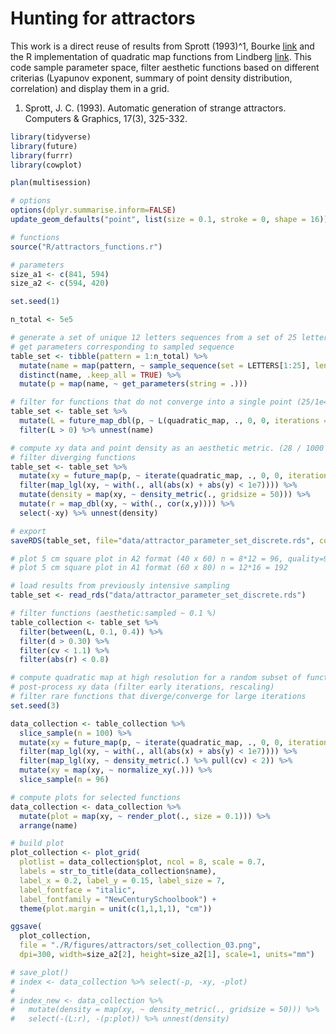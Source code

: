 # Hunting for attractors

This work is a direct reuse of results from Sprott (1993)^1, Bourke [link](http://paulbourke.net/fractals/sprott/) and the R implementation of quadratic map functions from Lindberg [link](https://blog.k2h.se/post/hunting-for-attractors/).
This code sample parameter space, filter aesthetic functions based on different criterias (Lyapunov exponent, summary of point density distribution, correlation) and display them in a grid.

1. Sprott, J. C. (1993). Automatic generation of strange attractors. Computers & Graphics, 17(3), 325-332.

```r
library(tidyverse)
library(future)
library(furrr)
library(cowplot)

plan(multisession)

# options
options(dplyr.summarise.inform=FALSE)
update_geom_defaults("point", list(size = 0.1, stroke = 0, shape = 16))

# functions
source("R/attractors_functions.r")

# parameters
size_a1 <- c(841, 594)
size_a2 <- c(594, 420)

```


```r

set.seed(1)

n_total <- 5e5

# generate a set of unique 12 letters sequences from a set of 25 letters (25^12 set)
# get parameters corresponding to sampled sequence
table_set <- tibble(pattern = 1:n_total) %>% 
  mutate(name = map(pattern, ~ sample_sequence(set = LETTERS[1:25], length = 12))) %>% 
  distinct(name, .keep_all = TRUE) %>% 
  mutate(p = map(name, ~ get_parameters(string = .))) 

# filter for functions that do not converge into a single point (25/1e4 @ 1000)
table_set <- table_set %>% 
  mutate(L = future_map_dbl(p, ~ L(quadratic_map, ., 0, 0, iterations = 1000))) %>%
  filter(L > 0) %>% unnest(name)

# compute xy data and point density as an aesthetic metric. (28 / 1000 @ 5000)
# filter diverging functions 
table_set <- table_set %>%
  mutate(xy = future_map(p, ~ iterate(quadratic_map, ., 0, 0, iterations = 5000))) %>% 
  filter(map_lgl(xy, ~ with(., all(abs(x) + abs(y) < 1e7)))) %>% 
  mutate(density = map(xy, ~ density_metric(., gridsize = 50))) %>% 
  mutate(r = map_dbl(xy, ~ with(., cor(x,y)))) %>% 
  select(-xy) %>% unnest(density)

# export
saveRDS(table_set, file="data/attractor_parameter_set_discrete.rds", compress="gzip")

```

```r

# plot 5 cm square plot in A2 format (40 x 60) n = 8*12 = 96, quality=90
# plot 5 cm square plot in A1 format (60 x 80) n = 12*16 = 192

# load results from previously intensive sampling
table_set <- read_rds("data/attractor_parameter_set_discrete.rds")

# filter functions (aesthetic:sampled ~ 0.1 %)
table_collection <- table_set %>%
  filter(between(L, 0.1, 0.4)) %>% 
  filter(d > 0.30) %>% 
  filter(cv < 1.1) %>% 
  filter(abs(r) < 0.8)

# compute quadratic map at high resolution for a random subset of functions
# post-process xy data (filter early iterations, rescaling)
# filter rare functions that diverge/converge for large iterations
set.seed(3)

data_collection <- table_collection %>%
  slice_sample(n = 100) %>% 
  mutate(xy = future_map(p, ~ iterate(quadratic_map, ., 0, 0, iterations = 5e5))) %>% 
  filter(map_lgl(xy, ~ with(., all(abs(x) + abs(y) < 1e7)))) %>% 
  filter(map_lgl(xy, ~ density_metric(.) %>% pull(cv) < 2)) %>% 
  mutate(xy = map(xy, ~ normalize_xy(.))) %>% 
  slice_sample(n = 96)

# compute plots for selected functions
data_collection <- data_collection %>%
  mutate(plot = map(xy, ~ render_plot(., size = 0.1))) %>% 
  arrange(name)

# build plot
plot_collection <- plot_grid(
  plotlist = data_collection$plot, ncol = 8, scale = 0.7,
  labels = str_to_title(data_collection$name),
  label_x = 0.2, label_y = 0.15, label_size = 7,
  label_fontface = "italic",
  label_fontfamily = "NewCenturySchoolbook") +
  theme(plot.margin = unit(c(1,1,1,1), "cm")) 

ggsave(
  plot_collection,
  file = "./R/figures/attractors/set_collection_03.png",
  dpi=300, width=size_a2[2], height=size_a2[1], scale=1, units="mm")

# save_plot()
# index <- data_collection %>% select(-p, -xy, -plot)
# 
# index_new <- data_collection %>% 
#   mutate(density = map(xy, ~ density_metric(., gridsize = 50))) %>% 
#   select(-(L:r), -(p:plot)) %>% unnest(density)


```


